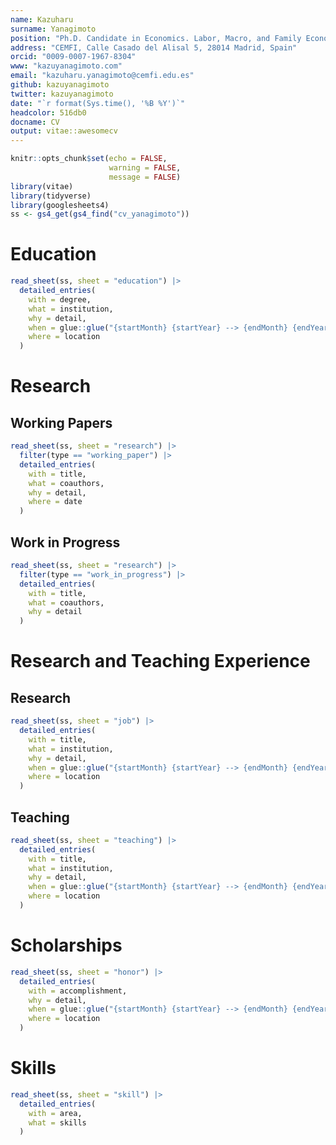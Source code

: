 ```yaml
---
name: Kazuharu
surname: Yanagimoto
position: "Ph.D. Candidate in Economics. Labor, Macro, and Family Economics."
address: "CEMFI, Calle Casado del Alisal 5, 28014 Madrid, Spain"
orcid: "0009-0007-1967-8304"
www: "kazuyanagimoto.com"
email: "kazuharu.yanagimoto@cemfi.edu.es"
github: kazuyanagimoto
twitter: kazuyanagimoto
date: "`r format(Sys.time(), '%B %Y')`"
headcolor: 516db0
docname: CV
output: vitae::awesomecv
---
```


```r
knitr::opts_chunk$set(echo = FALSE,
                      warning = FALSE,
                      message = FALSE)
library(vitae)
library(tidyverse)
library(googlesheets4)
ss <- gs4_get(gs4_find("cv_yanagimoto"))
```


# Education

```r
read_sheet(ss, sheet = "education") |>
  detailed_entries(
    with = degree,
    what = institution,
    why = detail,
    when = glue::glue("{startMonth} {startYear} --> {endMonth} {endYear}",.na = ""),
    where = location
  )
```

# Research

## Working Papers

```r
read_sheet(ss, sheet = "research") |>
  filter(type == "working_paper") |>
  detailed_entries(
    with = title,
    what = coauthors,
    why = detail,
    where = date
  )
```



## Work in Progress

```r
read_sheet(ss, sheet = "research") |>
  filter(type == "work_in_progress") |>
  detailed_entries(
    with = title,
    what = coauthors,
    why = detail
  )
```

# Research and Teaching Experience

## Research

```r
read_sheet(ss, sheet = "job") |>
  detailed_entries(
    with = title,
    what = institution,
    why = detail,
    when = glue::glue("{startMonth} {startYear} --> {endMonth} {endYear}",.na = ""),
    where = location
  )
```

## Teaching

```r
read_sheet(ss, sheet = "teaching") |>
  detailed_entries(
    with = title,
    what = institution,
    why = detail,
    when = glue::glue("{startMonth} {startYear} --> {endMonth} {endYear}",.na = ""),
    where = location
  )
```


# Scholarships

```r
read_sheet(ss, sheet = "honor") |>
  detailed_entries(
    with = accomplishment,
    why = detail,
    when = glue::glue("{startMonth} {startYear} --> {endMonth} {endYear}",.na = ""),
    where = location
  )
```



# Skills

```r
read_sheet(ss, sheet = "skill") |>
  detailed_entries(
    with = area,
    what = skills
  )
```
